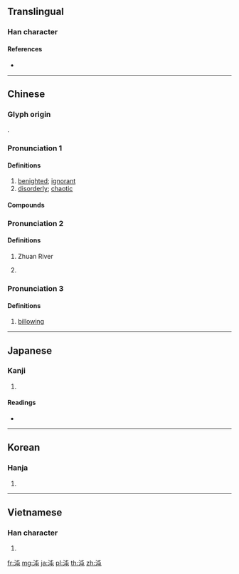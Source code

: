{{character info/new}}
==Translingual==

===Han character===
{{Han char|rn=85|rad=水|as=04|sn=7|four=35117|canj=EPU|ids=⿰氵屯}}

====References====
* {{Han ref|kx=0610.100|dkj=17193|dj=1003.040|hdz=31561.090|uh=6C8C|ud=27788|bh=A850|bd=43088}}

----

==Chinese==
{{zh-forms}}

===Glyph origin===
{{Han etym}}
{{Han compound|水|alt1=氵|屯|ls=psc|c1=s|c2=p}}.

===Pronunciation 1===
{{zh-pron
|m=dùn
|c=deon6
|mn=tūn
|mc=2
|oc=n,3
|cat=a
}}

====Definitions====
{{zh-hanzi}}

# [[benighted]]; [[ignorant]]
# [[disorderly]]; [[chaotic]]

====Compounds====
{{zh-der|悶沌沌|混沌|渾沌|混沌世界|混混沌沌|鑿渾沌}}

===Pronunciation 2===
{{zh-pron
|m=zhuàn
|c=cyun5
|mc=3
|oc=n,1
|cat=
}}

====Definitions====
{{zh-hanzi}}

# {{zh-div|河}} Zhuan River {{gloss|river in [[Hubei]] Province}}
# {{zh-only|沌口|''name of an ancient county''}}

===Pronunciation 3===
{{zh-pron
|m=tún
|mc=1
|oc=n,2
|cat=a
}}

====Definitions====
{{zh-hanzi}}

# {{lb|zh|of waves}} [[billowing]]

----

==Japanese==

===Kanji===
{{ja-kanji|grade=|rs=水04}}

# {{defn|lang=ja|sort=水04}}

====Readings====
* {{ja-readings|on=[[とん]] (ton)|kun=[[ふさがる]] (fusagaru), [[くらい]] (kurai), [[おろか]] (oroka)}}

----

==Korean==

===Hanja===
{{ko-hanja|hangeul=돈|eumhun=|rv=don|mr=ton|y=ton}}

# {{defn|lang=ko|sort=水04}}

----

==Vietnamese==

===Han character===
{{vi-readings|rs=水04| hanviet = xộn}}

# {{defn|lang=vi|sort=水04}}

[[fr:沌]]
[[mg:沌]]
[[ja:沌]]
[[pl:沌]]
[[th:沌]]
[[zh:沌]]